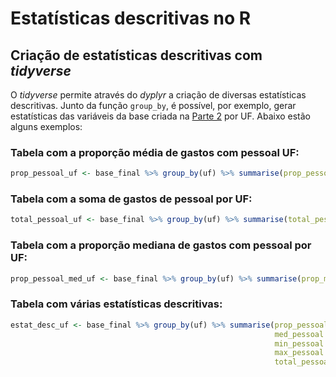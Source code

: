 # Estatísticas descritivas no R

## Criação de estatísticas descritivas com _tidyverse_

O _tidyverse_ permite através do _dyplyr_ a criação de diversas estatísticas descritivas. Junto da função `group_by`, é possível, por exemplo, gerar estatísticas das variáveis da base criada na [Parte 2](https://github.com/RaAdAT/Minicurso_R/blob/master/Apostila/Parte2.Rmd) por UF. Abaixo estão alguns exemplos:

### Tabela com a proporção média de gastos com pessoal UF:

```r
prop_pessoal_uf <- base_final %>% group_by(uf) %>% summarise(prop_pessoal = mean(prop_desp_pessoal, na.rm = TRUE))
```

### Tabela com a soma de gastos de pessoal por UF:

```r
total_pessoal_uf <- base_final %>% group_by(uf) %>% summarise(total_pessoal = mean(despesa_pessoal, na.rm = TRUE))
```

### Tabela com a proporção mediana de gastos com pessoal por UF:

```r
prop_pessoal_med_uf <- base_final %>% group_by(uf) %>% summarise(prop_med_pessoal = median(prop_desp_pessoal, na.rm = TRUE))
```

### Tabela com várias estatísticas descritivas:

```r
estat_desc_uf <- base_final %>% group_by(uf) %>% summarise(prop_pessoal = mean(prop_desp_pessoal, na.rm = TRUE),
                                                           med_pessoal = median(prop_desp_pessoal, na.rm = TRUE),
                                                           min_pessoal = min(prop_desp_pessoal, na.rm = TRUE),
                                                           max_pessoal = max(prop_desp_pessoal, na.rm = TRUE),
                                                           total_pessoal = sum(despesa_pessoal, na.rm = TRUE))
```


